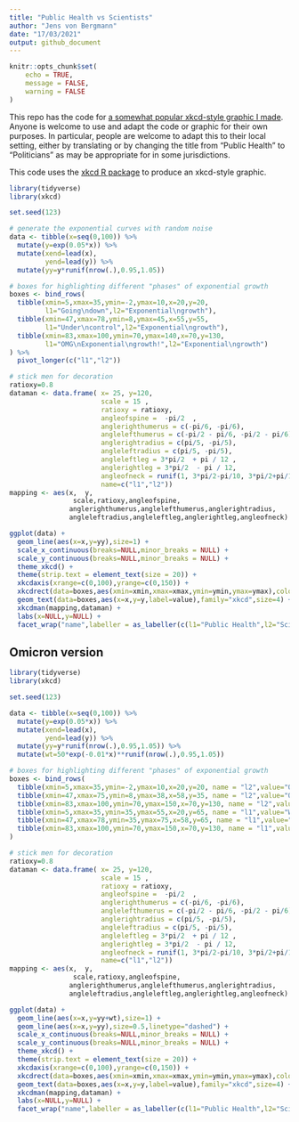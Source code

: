 ```yaml
---
title: "Public Health vs Scientists"
author: "Jens von Bergmann"
date: "17/03/2021"
output: github_document
---
```


```r
knitr::opts_chunk$set(
	echo = TRUE,
	message = FALSE,
	warning = FALSE
)
```

This repo has the code for [a somewhat popular xkcd-style graphic I made](https://twitter.com/vb_jens/status/1372251931444350976?s=20). Anyone is welcome to use and adapt the code or graphic for their own purposes. In particular, people are welcome to adapt this to their local setting, either by translating or by changing the title from "Public Health" to "Politicians" as may be appropriate for in some jurisdictions.

This code uses the [xkcd R package](https://cran.r-project.org/package=xkcd) to produce an xkcd-style graphic. 

```r
library(tidyverse)
library(xkcd)

set.seed(123)

# generate the exponential curves with random noise
data <- tibble(x=seq(0,100)) %>%
  mutate(y=exp(0.05*x)) %>%
  mutate(xend=lead(x),
         yend=lead(y)) %>%
  mutate(yy=y*runif(nrow(.),0.95,1.05))

# boxes for highlighting different "phases" of exponential growth
boxes <- bind_rows(
  tibble(xmin=5,xmax=35,ymin=-2,ymax=10,x=20,y=20,
         l1="Going\ndown",l2="Exponential\ngrowth"),
  tibble(xmin=47,xmax=78,ymin=8,ymax=45,x=55,y=55,
         l1="Under\ncontrol",l2="Exponential\ngrowth"),
  tibble(xmin=83,xmax=100,ymin=70,ymax=140,x=70,y=130,
         l1="OMG\nExponential\ngrowth!",l2="Exponential\ngrowth")
) %>%
  pivot_longer(c("l1","l2"))

# stick men for decoration
ratioxy=0.8
dataman <- data.frame( x= 25, y=120,
                       scale = 15 ,
                       ratioxy = ratioxy,
                       angleofspine =  -pi/2  ,
                       anglerighthumerus = c(-pi/6, -pi/6),
                       anglelefthumerus = c(-pi/2 - pi/6, -pi/2 - pi/6),
                       anglerightradius = c(pi/5, -pi/5),
                       angleleftradius = c(pi/5, -pi/5),
                       angleleftleg = 3*pi/2  + pi / 12 ,
                       anglerightleg = 3*pi/2  - pi / 12,
                       angleofneck = runif(1, 3*pi/2-pi/10, 3*pi/2+pi/10),
                       name=c("l1","l2"))
mapping <- aes(x,  y,
                scale,ratioxy,angleofspine,
               anglerighthumerus,anglelefthumerus,anglerightradius,
               angleleftradius,angleleftleg,anglerightleg,angleofneck)

ggplot(data) +
  geom_line(aes(x=x,y=yy),size=1) +
  scale_x_continuous(breaks=NULL,minor_breaks = NULL) +
  scale_y_continuous(breaks=NULL,minor_breaks = NULL) +
  theme_xkcd() +
  theme(strip.text = element_text(size = 20)) +
  xkcdaxis(xrange=c(0,100),yrange=c(0,150)) +
  xkcdrect(data=boxes,aes(xmin=xmin,xmax=xmax,ymin=ymin,ymax=ymax),colour="black",fill=NA) +
  geom_text(data=boxes,aes(x=x,y=y,label=value),family="xkcd",size=4) +
  xkcdman(mapping,dataman) +
  labs(x=NULL,y=NULL) +
  facet_wrap("name",labeller = as_labeller(c(l1="Public Health",l2="Scientists")))
```


## Omicron version

```r
library(tidyverse)
library(xkcd)

set.seed(123)

data <- tibble(x=seq(0,100)) %>%
  mutate(y=exp(0.05*x)) %>%
  mutate(xend=lead(x),
         yend=lead(y)) %>%
  mutate(yy=y*runif(nrow(.),0.95,1.05)) %>%
  mutate(wt=50*exp(-0.01*x)**runif(nrow(.),0.95,1.05))

# boxes for highlighting different "phases" of exponential growth
boxes <- bind_rows(
  tibble(xmin=5,xmax=35,ymin=-2,ymax=10,x=20,y=20, name = "l2",value="Omicron"),
  tibble(xmin=47,xmax=75,ymin=8,ymax=38,x=58,y=35, name = "l2",value="Omicron"),
  tibble(xmin=83,xmax=100,ymin=70,ymax=150,x=70,y=130, name = "l2",value="Omicron"),
  tibble(xmin=5,xmax=35,ymin=35,ymax=55,x=20,y=65, name = "l1",value="We are\ndifferent"),
  tibble(xmin=47,xmax=78,ymin=35,ymax=75,x=58,y=65, name = "l1",value="But it's\nnmilder"),
  tibble(xmin=83,xmax=100,ymin=70,ymax=150,x=70,y=130, name = "l1",value="OMG\nOmicron!"),
) 

# stick men for decoration
ratioxy=0.8
dataman <- data.frame( x= 25, y=120,
                       scale = 15 ,
                       ratioxy = ratioxy,
                       angleofspine =  -pi/2  ,
                       anglerighthumerus = c(-pi/6, -pi/6),
                       anglelefthumerus = c(-pi/2 - pi/6, -pi/2 - pi/6),
                       anglerightradius = c(pi/5, -pi/5),
                       angleleftradius = c(pi/5, -pi/5),
                       angleleftleg = 3*pi/2  + pi / 12 ,
                       anglerightleg = 3*pi/2  - pi / 12,
                       angleofneck = runif(1, 3*pi/2-pi/10, 3*pi/2+pi/10),
                       name=c("l1","l2"))
mapping <- aes(x,  y,
                scale,ratioxy,angleofspine,
               anglerighthumerus,anglelefthumerus,anglerightradius,
               angleleftradius,angleleftleg,anglerightleg,angleofneck)

ggplot(data) +
  geom_line(aes(x=x,y=yy+wt),size=1) +
  geom_line(aes(x=x,y=yy),size=0.5,linetype="dashed") +
  scale_x_continuous(breaks=NULL,minor_breaks = NULL) +
  scale_y_continuous(breaks=NULL,minor_breaks = NULL) +
  theme_xkcd() +
  theme(strip.text = element_text(size = 20)) +
  xkcdaxis(xrange=c(0,100),yrange=c(0,150)) +
  xkcdrect(data=boxes,aes(xmin=xmin,xmax=xmax,ymin=ymin,ymax=ymax),colour="black",fill=NA) +
  geom_text(data=boxes,aes(x=x,y=y,label=value),family="xkcd",size=4) +
  xkcdman(mapping,dataman) +
  labs(x=NULL,y=NULL) +
  facet_wrap("name",labeller = as_labeller(c(l1="Public Health",l2="Scientists")))
```



